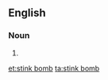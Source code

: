 {{also|stinkbomb|stink-bomb}}
==English==

===Noun===
{{en-noun}}

# {{alternative form of|stinkbomb|lang=en}}

[[et:stink bomb]]
[[ta:stink bomb]]